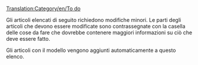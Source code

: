 [[Translation:Category/en/To do]]

Gli articoli elencati di seguito richiedono modifiche minori. Le parti degli articoli che devono essere modificate sono contrassegnate con la casella delle cose da fare che dovrebbe contenere maggiori informazioni su ciò che deve essere fatto.

Gli articoli con il modello {{it/S|it/Da fare}} vengono aggiunti automaticamente a questo elenco.



